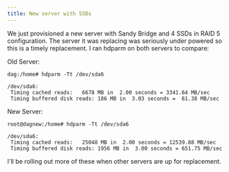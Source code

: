 ```yaml
---
title: New server with SSDs
---
```

We just provisioned a new server with Sandy Bridge and 4 SSDs in RAID 5 configuration. The server it was replacing was seriously under powered so this is a timely replacement. I ran hdparm on both servers to compare:  

Old Server:
```
dag:/home# hdparm -Tt /dev/sda6

/dev/sda6:
 Timing cached reads:   6678 MB in  2.00 seconds = 3341.64 MB/sec
 Timing buffered disk reads: 186 MB in  3.03 seconds =  61.38 MB/sec
```

New Server:
```
root@dagnew:/home# hdparm -Tt /dev/sda6  

/dev/sda6:
 Timing cached reads:   25048 MB in  2.00 seconds = 12539.88 MB/sec
 Timing buffered disk reads: 1956 MB in  3.00 seconds = 651.75 MB/sec
```

I'll be rolling out more of these when other servers are up for replacement.  
